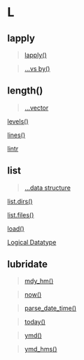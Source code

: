 # L {-}

## lapply{-}

> [lapply()](https://linkedin-learning.pxf.io/apply)

> [...vs by()](https://linkedin-learning.pxf.io/rweekly_by)

## length() {-}

> [...vector](https://linkedin-learning.pxf.io/rwkly_vector)

[levels()](https://linkedin-learning.pxf.io/rweekly_factor)

[lines()](https://linkedin-learning.pxf.io/plot)

[lintr](https://linkedin-learning.pxf.io/rweekly_styleguides)

## list {-}

> [...data structure](https://linkedin-learning.pxf.io/rweekly_lists)

[list.dirs()](https://linkedin-learning.pxf.io/rweekly_filechoose)

[list.files()](https://linkedin-learning.pxf.io/rweekly_filechoose)

[load()](https://linkedin-learning.pxf.io/rweekly_loadsave)

[Logical Datatype](https://linkedin-learning.pxf.io/rweekly_atomics)

## lubridate{-}

>[mdy_hm()](https://linkedin-learning.pxf.io/rdatesLubridateParsing)

>[now()](https://linkedin-learning.pxf.io/rdatesLubridateParsing)

>[parse_date_time()](https://linkedin-learning.pxf.io/rdatesLubridateParsing)

>[today()](https://linkedin-learning.pxf.io/rdatesLubridateParsing)

>[ymd()](https://linkedin-learning.pxf.io/rdatesLubridateParsing)

>[ymd_hms()](https://linkedin-learning.pxf.io/rdatesLubridateParsing)
